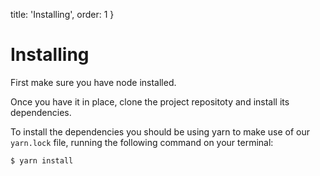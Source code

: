 
  title: 'Installing',
  order: 1
}

# Installing

First make sure you have <Link to="nodejs">node</Link> installed.

Once you have it in place, clone the <Link to="github" href="https://github.com/schiehll/kerbs">project repositoty</Link> and install its dependencies.

To install the dependencies you should be using <Link to="yarn">yarn</Link> to make use of our `yarn.lock` file, running the following command on your terminal:

```bash
$ yarn install
```

